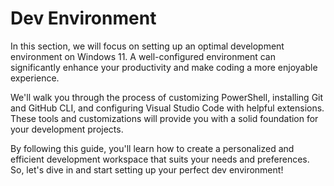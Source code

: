 # Dev Environment
In this section, we will focus on setting up an optimal development environment on Windows 11. A well-configured environment can significantly enhance your productivity and make coding a more enjoyable experience.

We'll walk you through the process of customizing PowerShell, installing Git and GitHub CLI, and configuring Visual Studio Code with helpful extensions. These tools and customizations will provide you with a solid foundation for your development projects.

By following this guide, you'll learn how to create a personalized and efficient development workspace that suits your needs and preferences. So, let's dive in and start setting up your perfect dev environment!